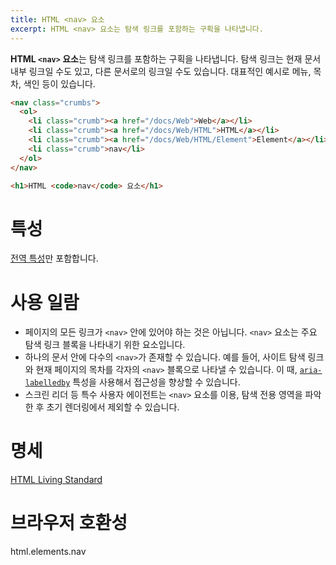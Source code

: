 ```yaml
---
title: HTML <nav> 요소
excerpt: HTML <nav> 요소는 탐색 링크를 포함하는 구획을 나타냅니다.
---
```


**HTML `<nav>` 요소**는 탐색 링크를 포함하는 구획을 나타냅니다. 탐색 링크는 현재 문서 내부 링크일 수도 있고, 다른 문서로의 링크일 수도 있습니다. 대표적인 예시로 메뉴, 목차, 색인 등이 있습니다.

```html
<nav class="crumbs">
  <ol>
    <li class="crumb"><a href="/docs/Web">Web</a></li>
    <li class="crumb"><a href="/docs/Web/HTML">HTML</a></li>
    <li class="crumb"><a href="/docs/Web/HTML/Element">Element</a></li>
    <li class="crumb">nav</li>
  </ol>
</nav>

<h1>HTML <code>nav</code> 요소</h1>
```

# 특성

[전역 특성](https://developer.mozilla.org/ko/docs/Web/HTML/Global_attributes)만 포함합니다.

# 사용 일람

- 페이지의 모든 링크가 `<nav>` 안에 있어야 하는 것은 아닙니다. `<nav>` 요소는 주요 탐색 링크 블록을 나타내기 위한 요소입니다.
- 하나의 문서 안에 다수의 `<nav>`가 존재할 수 있습니다. 예를 들어, 사이트 탐색 링크와 현재 페이지의 목차를 각자의 `<nav>` 블록으로 나타낼 수 있습니다. 이 때, [`aria-labelledby`](https://developer.mozilla.org/en-US/docs/Web/Accessibility/ARIA/ARIA_Techniques/Using_the_aria-labelledby_attribute) 특성을 사용해서 접근성을 향상할 수 있습니다.
- 스크린 리더 등 특수 사용자 에이전트는 `<nav>` 요소를 이용, 탐색 전용 영역을 파악한 후 초기 렌더링에서 제외할 수 있습니다.

# 명세

[HTML Living Standard](https://html.spec.whatwg.org/multipage/sections.html#the-nav-element)

# 브라우저 호환성

<BrowserCompat>html.elements.nav</BrowserCompat>
